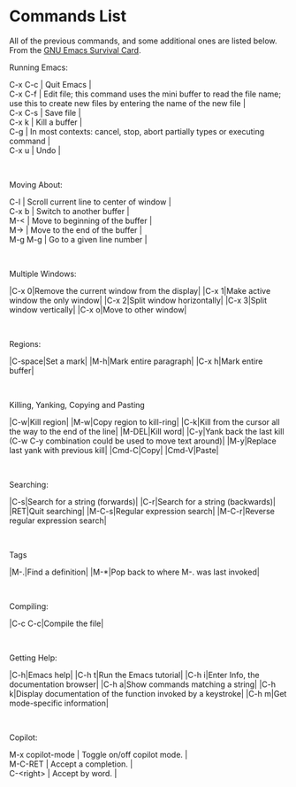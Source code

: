 # Commands List {.sec-resources}

All of the previous commands, and some additional ones are listed below. From the [GNU Emacs Survival Card](https://www.gnu.org/software/emacs/refcards/pdf/survival.pdf).

Running Emacs:

| C-x C-c | Quit Emacs |
| C-x C-f | Edit file; this command uses the mini buffer to read the file name; use this to create new files by entering the name of the new file |
| C-x C-s | Save file |
| C-x k | Kill a buffer |
| C-g | In most contexts: cancel, stop, abort partially types or executing command |
| C-x u | Undo |

<br>

Moving About:

| C-l | Scroll current line to center of window |
| C-x b | Switch to another buffer |
| M-\< | Move to beginning of the buffer |
| M-\> | Move to the end of the buffer |
| M-g M-g | Go to a given line number |

<br>

Multiple Windows:

|C-x 0|Remove the current window from the display|
|C-x 1|Make active window the only window|
|C-x 2|Split window horizontally|
|C-x 3|Split window vertically|
|C-x o|Move to other window|

<br>

Regions:

|C-space|Set a mark|
|M-h|Mark entire paragraph|
|C-x h|Mark entire buffer|

<br>

Killing, Yanking, Copying and Pasting

|C-w|Kill region|
|M-w|Copy region to kill-ring|
|C-k|Kill from the cursor all the way to the end of the line|
|M-DEL|Kill word|
|C-y|Yank back the last kill (C-w C-y combination could be used to move text around)|
|M-y|Replace last yank with previous kill|
|Cmd-C|Copy|
|Cmd-V|Paste|

<br>

Searching: 

|C-s|Search for a string (forwards)|
|C-r|Search for a string (backwards)|
|RET|Quit searching|
|M-C-s|Regular expression search|
|M-C-r|Reverse regular expression search|

<br>

Tags

|M-.|Find a definition|
|M-*|Pop back to where M-. was last invoked|

<br>

Compiling:

|C-c C-c|Compile the file|

<br>

Getting Help:

|C-h|Emacs help|
|C-h t|Run the Emacs tutorial|
|C-h i|Enter Info, the documentation browser|
|C-h a|Show commands matching a string|
|C-h k|Display documentation of the function invoked by a keystroke|
|C-h m|Get mode-specific information|

<br>

Copilot:

| M-x copilot-mode | Toggle on/off copilot mode. |
| M-C-RET | Accept a completion. |
| C-\<right\> | Accept by word. |






